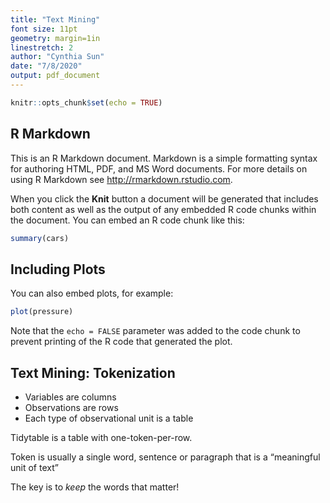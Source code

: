 ```yaml
---
title: "Text Mining"
font size: 11pt
geometry: margin=1in
linestretch: 2
author: "Cynthia Sun"
date: "7/8/2020"
output: pdf_document
---
```


```r
knitr::opts_chunk$set(echo = TRUE)
```

## R Markdown

This is an R Markdown document. Markdown is a simple formatting syntax for authoring HTML, PDF, and MS Word documents. For more details on using R Markdown see <http://rmarkdown.rstudio.com>.

When you click the **Knit** button a document will be generated that includes both content as well as the output of any embedded R code chunks within the document. You can embed an R code chunk like this:

```r
summary(cars)
```

## Including Plots

You can also embed plots, for example:

```r
plot(pressure)
```

Note that the `echo = FALSE` parameter was added to the code chunk to prevent printing of the R code that generated the plot.


## Text Mining: Tokenization

- Variables are columns
- Observations are rows
- Each type of observational unit is a table

Tidytable is a table with one-token-per-row.

Token is usually a single word, sentence or paragraph that is a "meaningful
unit of text"

The key is to *keep* the words that matter!
